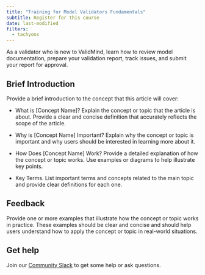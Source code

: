 ```yaml
---
title: "Training for Model Validators Fundamentals"
subtitle: Register for this course
date: last-modified
filters:
  - tachyons
---
```


As a validator who is new to ValidMind, learn how to review model documentation, prepare your validation report, track issues, and submit your report for approval.

## Brief Introduction

Provide a brief introduction to the concept that this article will cover:

- What is [Concept Name]? Explain the concept or topic that the article is about. Provide a clear and concise definition that accurately reflects the scope of the article.

- Why is [Concept Name] Important? Explain why the concept or topic is important and why users should be interested in learning more about it.

- How Does [Concept Name] Work? Provide a detailed explanation of how the concept or topic works. Use examples or diagrams to help illustrate key points.

- Key Terms. List important terms and concepts related to the main topic and provide clear definitions for each one.

## Feedback

Provide one or more examples that illustrate how the concept or topic works in practice. These examples should be clear and concise and should help users understand how to apply the concept or topic in real-world situations.

## Get help

Join our [Community Slack](/about/contributing/join-community.qmd) to get some help or ask questions. 
